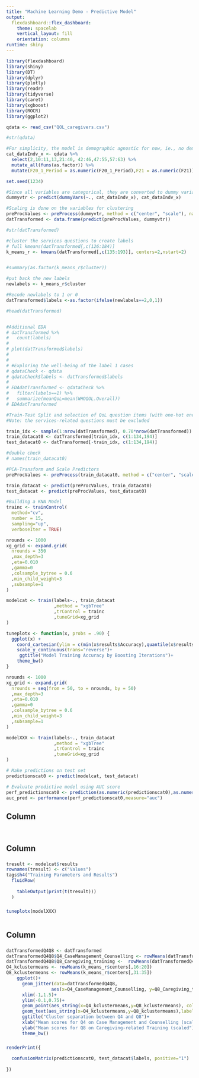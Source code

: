 ---
title: "Machine Learning Demo - Predictive Model"
output: 
  flexdashboard::flex_dashboard:
    theme: spacelab
    vertical_layout: fill
    orientation: columns
runtime: shiny
---


```{r setup, include=FALSE}
library(flexdashboard)
library(shiny)
library(DT)
library(dplyr)
library(plotly)
library(readr)
library(tidyverse)
library(caret)
library(xgboost)
library(ROCR)
library(ggplot2)

qdata <- read_csv("QOL_caregivers.csv")

#str(qdata)

#For simplicity, the model is demographic agnostic for now, ie., no demographic variables are used 
cat_dataIndv_x <- qdata %>% 
  select(2,10:11,13,21:40, 42:46,47:55,57:63) %>% 
  mutate_all(funs(as.factor)) %>% 
  mutate(F20_1_Period = as.numeric(F20_1_Period),F21 = as.numeric(F21))

set.seed(1234)

#Since all variables are categorical, they are converted to dummy variables
dummyvtr <- predict(dummyVars(~., cat_dataIndv_x), cat_dataIndv_x)

#Scaling is done on the variables for clustering
preProcValues <- preProcess(dummyvtr, method = c("center", "scale"), na.remove=TRUE)
datTransformed <- data.frame(predict(preProcValues, dummyvtr))

#str(datTransformed)

#cluster the services questions to create labels
# full kmeans(datTransformed[,c(126:184)]
k_means_r <- kmeans(datTransformed[,c(135:193)], centers=2,nstart=2)


#summary(as.factor(k_means_r$cluster))

#put back the new labels
newlabels <- k_means_r$cluster

#Recode newlabels to 1 or 0
datTransformed$labels <-as.factor(ifelse(newlabels==2,0,1))

#head(datTransformed)


#Additional EDA
# datTransformed %>% 
#   count(labels)
# 
# plot(datTransformed$labels)
# 
# 
# #Exploring the well-being of the label 1 cases
# qdataCheck <- qdata
# qdataCheck$labels <- datTransformed$labels
# 
# EDAdatTransformed <- qdataCheck %>% 
#   filter(labels==1) %>% 
#   summarize(meanQoL=mean(WHOQOL.Overall))
# EDAdatTransformed

#Train-Test Split and selection of QoL question items (with one-hot encoding) and newlabels. 
#Note: the services-related questions must be excluded

train_idx <- sample(1:nrow(datTransformed), 0.70*nrow(datTransformed))
train_datacat0 <- datTransformed[train_idx, c(1:134,194)]
test_datacat0 <- datTransformed[-train_idx, c(1:134,194)]

#double check
# names(train_datacat0)

#PCA-Transform and Scale Predictors
preProcValues <- preProcess(train_datacat0, method = c("center", "scale","pca"),pcaComp = 8,na.remove=TRUE)

train_datacat <- predict(preProcValues, train_datacat0)
test_datacat <- predict(preProcValues, test_datacat0)

#Building a KNN Model 
trainc <- trainControl(
  method="cv",
  number = 15,
  sampling="up",
  verboseIter = TRUE)

nrounds <- 1000
xg_grid <- expand.grid(
  nrounds = 350
  ,max_depth=3
  ,eta=0.010
  ,gamma=0
  ,colsample_bytree = 0.6
  ,min_child_weight=3
  ,subsample=1
)

modelcat <- train(labels~., train_datacat
                  ,method = "xgbTree"
                  ,trControl = trainc
                  ,tuneGrid=xg_grid
)

tuneplotx <- function(x, probs = .90) {
  ggplot(x) +
    coord_cartesian(ylim = c(min(x$results$Accuracy),quantile(x$results$Accuracy, probs = probs))) +
    scale_y_continuous(trans="reverse")+
     ggtitle("Model Training Accuracy by Boosting Iterations")+
    theme_bw()
}

nrounds <- 1000
xg_grid <- expand.grid(
  nrounds = seq(from = 50, to = nrounds, by = 50)
  ,max_depth=3
  ,eta=0.010
  ,gamma=0
  ,colsample_bytree = 0.6
  ,min_child_weight=3
  ,subsample=1
)

modelXXX <- train(labels~., train_datacat
                  ,method = "xgbTree"
                  ,trControl = trainc
                  ,tuneGrid=xg_grid
)

```

```{r}

# Make predictions on test set
predictionscat0 <- predict(modelcat, test_datacat)

# Evaluate predictive model using AUC score
perf_predictionscat0 <- prediction(as.numeric(predictionscat0),as.numeric(test_datacat$labels))
auc_pred <- performance(perf_predictionscat0,measure="auc")

```


Column {.sidebar data-width=200}
-----------------------------------------------------------------

```{r inputs}

```


```{r reactive expression}

```

Column {data-width=400}
-----------------------------------------------------------------------

###

```{r summary}
tresult <- modelcat$results
rownames(tresult) <- c("Values")
tags$h4("Training Parameters and Results")
  fluidRow(
    
    tableOutput(print(t(tresult)))
  )


```

###

```{r table}

tuneplotx(modelXXX)



```

Column {data-width=400}
-----------------------------------------------------------------------

###

```{r scatter}
datTransformedQ4Q8 <- datTransformed
datTransformedQ4Q8$Q4_CaseManagement_Counselling <- rowMeans(datTransformedQ4Q8[,150:154])
datTransformedQ4Q8$Q8_Caregiving_training <-  rowMeans(datTransformedQ4Q8[,165:169])
Q4_kclustermeans <- rowMeans(k_means_r$centers[,16:20])
Q8_kclustermeans <- rowMeans(k_means_r$centers[,31:35])
    ggplot()+
      geom_jitter(data=datTransformedQ4Q8,
                 aes(x=Q4_CaseManagement_Counselling, y=Q8_Caregiving_training, color=labels), width=2)+
      xlim(-1,1.5)+
      ylim(-0.1,0.75)+
      geom_point(aes_string(x=Q4_kclustermeans,y=Q8_kclustermeans), color="black", size=8)+
      geom_text(aes_string(x=Q4_kclustermeans,y=Q8_kclustermeans),label=1:2, color="white", size=6)+
      ggtitle("Cluster separation between Q4 and Q8")+
      xlab("Mean scores for Q4 on Case Management and Counselling (scaled)")+
      ylab("Mean scores for Q8 on Caregiving-related Training (scaled")+
      theme_bw()


```

###

```{r output}
renderPrint({
   
  confusionMatrix(predictionscat0, test_datacat$labels, positive="1")
  
})

```

